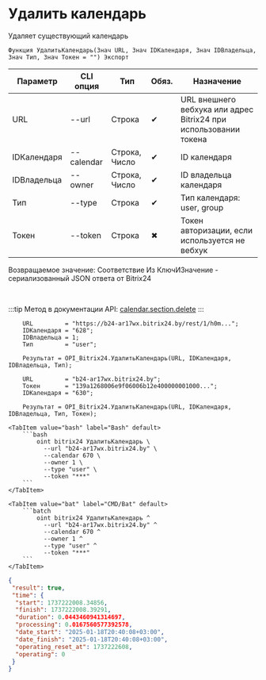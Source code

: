 ﻿---
sidebar_position: 4
description:  Удаляет существующий календарьСтраницы
keywords: [1C, 1С, 1С:Предприятие, 1С:Предприятие 8.3, API, Интеграция, Сервисы, Обмен, OneScript, CLI, Bitrix24]
---


# Удалить календарь
 Удаляет существующий календарь



`Функция УдалитьКалендарь(Знач URL, Знач IDКалендаря, Знач IDВладельца, Знач Тип, Знач Токен = "") Экспорт`

  | Параметр | CLI опция | Тип | Обяз. | Назначение |
  |-|-|-|-|-|
  | URL | --url | Строка | &#x2714; | URL внешнего вебхука или адрес Bitrix24 при использовании токена |
  | IDКалендаря | --calendar | Строка, Число | &#x2714; | ID календаря |
  | IDВладельца | --owner | Строка, Число | &#x2714; | ID владельца календаря |
  | Тип | --type | Строка | &#x2714; | Тип календаря: user, group |
  | Токен | --token | Строка | &#x2716; | Токен авторизации, если используется не вебхук |

  
  Возвращаемое значение:   Соответствие Из КлючИЗначение - сериализованный JSON ответа от Bitrix24

<br/>

:::tip
Метод в документации API: [calendar.section.delete](https://apidocs.bitrix24.ru/api-reference/calendar/calendar-section-delete.html)
:::
<br/>



```bsl title="Пример использования для 1С:Предприятие/OneScript"
    URL         = "https://b24-ar17wx.bitrix24.by/rest/1/h0m...";
    IDКалендаря = "628";
    IDВладельца = 1;
    Тип         = "user";

    Результат = OPI_Bitrix24.УдалитьКалендарь(URL, IDКалендаря, IDВладельца, Тип);

    URL         = "b24-ar17wx.bitrix24.by";
    Токен       = "139a1268006e9f06006b12e400000001000...";
    IDКалендаря = "630";

    Результат = OPI_Bitrix24.УдалитьКалендарь(URL, IDКалендаря, IDВладельца, Тип, Токен);
```
    

 <Tabs>
  
    <TabItem value="bash" label="Bash" default>
        ```bash
            oint bitrix24 УдалитьКалендарь \
              --url "b24-ar17wx.bitrix24.by" \
              --calendar 670 \
              --owner 1 \
              --type "user" \
              --token "***"
        ```
    </TabItem>
  
    <TabItem value="bat" label="CMD/Bat" default>
        ```batch
            oint bitrix24 УдалитьКалендарь ^
              --url "b24-ar17wx.bitrix24.by" ^
              --calendar 670 ^
              --owner 1 ^
              --type "user" ^
              --token "***"
        ```
    </TabItem>
</Tabs>


```json title="Результат"
{
 "result": true,
 "time": {
  "start": 1737222008.34856,
  "finish": 1737222008.39291,
  "duration": 0.0443460941314697,
  "processing": 0.0167560577392578,
  "date_start": "2025-01-18T20:40:08+03:00",
  "date_finish": "2025-01-18T20:40:08+03:00",
  "operating_reset_at": 1737222608,
  "operating": 0
 }
}
```
